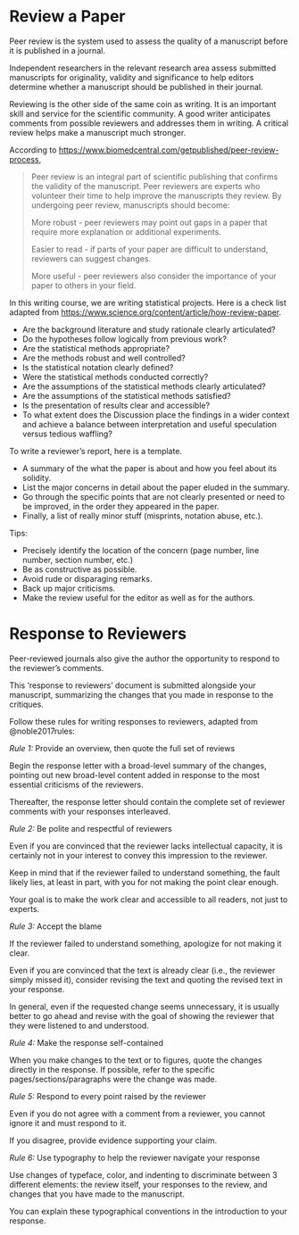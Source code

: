 # Review a Paper

Peer review is the system used to assess the quality of a manuscript before it 
is published in a journal. 

Independent researchers in the relevant research area assess submitted 
manuscripts for originality, validity and significance to help editors determine
whether a manuscript should be published in their journal.

Reviewing is the other side of the same coin as writing. It is an important
skill and service for the scientific community. A good writer anticipates
comments from possible reviewers and addresses them in writing. A critical 
review helps make a manuscript much stronger.

According to <https://www.biomedcentral.com/getpublished/peer-review-process>,

> Peer review is an integral part of scientific publishing that confirms the
> validity of the manuscript. Peer reviewers are experts who volunteer their 
> time to help improve the manuscripts they review. By undergoing peer review, 
> manuscripts should become:
>
> More robust - peer reviewers may point out gaps in a paper that require more
> explanation or additional experiments.
> 
> Easier to read - if parts of your paper are difficult to understand, reviewers 
> can suggest changes.
> 
> More useful - peer reviewers also consider the importance of your paper to 
> others in your field.

In this writing course, we are writing statistical projects. Here is a check
list adapted from <https://www.science.org/content/article/how-review-paper>.

+ Are the background literature and study rationale clearly articulated?
+ Do the hypotheses follow logically from previous work?
+ Are the statistical methods appropriate?
+ Are the methods robust and well controlled?
+ Is the statistical notation clearly defined?
+ Were the statistical methods conducted correctly?   
+ Are the assumptions of the statistical methods clearly articulated?
+ Are the assumptions of the statistical methods satisfied?
+ Is the presentation of results clear and accessible? 
+ To what extent does the Discussion place the findings in a wider context and
  achieve a balance between interpretation and useful speculation versus tedious
  waffling?


To write a reviewer's report, here is a template.

+ A summary of the what the paper is about and how you feel about its solidity.
+ List the major concerns in detail about the paper eluded in the summary.
+ Go through the specific points that are not clearly presented or need to be
  improved, in the order they appeared in the paper.
+ Finally, a list of really minor stuff (misprints, notation abuse, etc.).


Tips:

+ Precisely identify the location of the concern (page number, line number,
  section number, etc.)
+ Be as constructive as possible.
+ Avoid rude or disparaging remarks.
+ Back up major criticisms.
+ Make the review useful for the editor as well as for the authors.

# Response to Reviewers

Peer-reviewed journals also give the author the opportunity to respond to the 
reviewer's comments.

This 'response to reviewers' document is submitted alongside your manuscript, 
summarizing the changes that you made in response to the critiques.

Follow these rules for writing responses to reviewers, adapted from
@noble2017rules:

*Rule 1:* Provide an overview, then quote the full set of reviews

Begin the response letter with a broad-level summary of the changes, pointing 
out new broad-level content added in response to the most essential criticisms 
of the reviewers. 

Thereafter, the response letter should contain the complete set of reviewer
comments with your responses interleaved.

*Rule 2:* Be polite and respectful of reviewers

Even if you are convinced that the reviewer lacks intellectual capacity, it is
certainly not in your interest to convey this impression to the reviewer. 

Keep in mind that if the reviewer failed to understand something, the fault
likely lies, at least in part, with you for not making the point clear enough. 

Your goal is to make the work clear and accessible to all readers, not just to
experts.

*Rule 3:* Accept the blame

If the reviewer failed to understand something, apologize for not making it clear.

Even if you are convinced that the text is already clear (i.e., the reviewer
simply missed it), consider revising the text and quoting the revised text in
your response. 

In general, even if the requested change seems unnecessary, it is usually better
to go ahead and revise with the goal of showing the reviewer that they were
listened to and understood.

*Rule 4:* Make the response self-contained

When you make changes to the text or to figures, quote the changes directly in
the response. If possible, refer to the specific pages/sections/paragraphs were 
the change was made.  

*Rule 5:* Respond to every point raised by the reviewer

Even if you do not agree with a comment from a reviewer, you cannot ignore it 
and must respond to it. 

If you disagree, provide evidence supporting your claim.  

*Rule 6:* Use typography to help the reviewer navigate your response

Use changes of typeface, color, and indenting to discriminate between 3 
different elements: the review itself, your responses to the review, and changes 
that you have made to the manuscript. 

You can explain these typographical conventions in the introduction to your 
response.